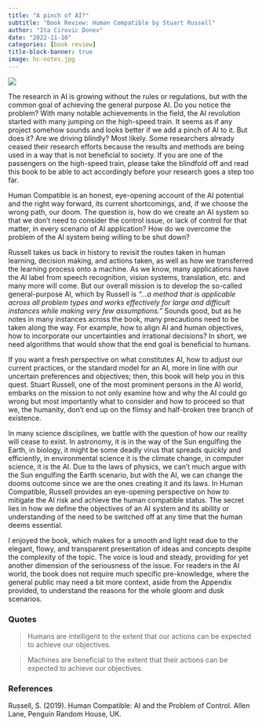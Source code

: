```yaml
---
title: "A pinch of AI?"
subtitle: "Book Review: Human Compatible by Stuart Russell"
author: "Ita Cirovic Donev"
date: "2022-11-10"
categories: [book review]
title-block-banner: true
image: hc-notes.jpg
---
```


![](hc-front.jpg)

The research in AI is growing without the rules or regulations, but with the common goal of achieving the general purpose AI. Do you notice the problem? With many notable achievements in the field, the AI revolution started with many jumping on the high-speed train. It seems as if any project somehow sounds and looks better if we add a pinch of AI to it. But does it? Are we driving blindly? Most likely. Some researchers already ceased their research efforts because the results and methods are being used in a way that is not beneficial to society. If you are one of the passengers on the high-speed train, please take the blindfold off and read this book to be able to act accordingly before your research goes a step too far.

Human Compatible is an honest, eye-opening account of the AI potential and the right way forward, its current shortcomings, and, if we choose the wrong path, our doom. The question is, how do we create an AI system so that we don’t need to consider the control issue, or lack of control for that matter, in every scenario of AI application? How do we overcome the problem of the AI system being willing to be shut down?

Russell takes us back in history to revisit the routes taken in human learning, decision making, and actions taken, as well as how we transferred the learning process onto a machine. As we know, many applications have the AI label from speech recognition, vision systems, translation, etc. and many more will come. But our overall mission is to develop the so-called general-purpose AI, which by Russell is *“…a method that is applicable across all problem types and works effectively for large and difficult instances while making very few assumptions.”* Sounds good, but as he notes in many instances across the book, many precautions need to be taken along the way. For example, how to align AI and human objectives, how to incorporate our uncertainties and irrational decisions? In short, we need algorithms that would show that the end goal is beneficial to humans.

If you want a fresh perspective on what constitutes AI, how to adjust our current practices, or the standard model for an AI, more in line with our uncertain preferences and objectives; then, this book will help you in this quest. Stuart Russell, one of the most prominent persons in the AI world, embarks on the mission to not only examine how and why the AI could go wrong but most importantly what to consider and how to proceed so that we, the humanity, don’t end up on the flimsy and half-broken tree branch of existence.

In many science disciplines, we battle with the question of how our reality will cease to exist. In astronomy, it is in the way of the Sun engulfing the Earth, in biology, it might be some deadly virus that spreads quickly and efficiently, in environmental science it is the climate change, in computer science, it is the AI. Due to the laws of physics, we can’t much argue with the Sun engulfing the Earth scenario, but with the AI, we can change the dooms outcome since we are the ones creating it and its laws. In Human Compatible, Russell provides an eye-opening perspective on how to mitigate the AI risk and achieve the human compatible status. The secret lies in how we define the objectives of an AI system and its ability or understanding of the need to be switched off at any time that the human deems essential.

I enjoyed the book, which makes for a smooth and light read due to the elegant, flowy, and transparent presentation of ideas and concepts despite the complexity of the topic. The voice is loud and steady, providing for yet another dimension of the seriousness of the issue. For readers in the AI world, the book does not require much specific pre-knowledge, where the general public may need a bit more context, aside from the Appendix provided, to understand the reasons for the whole gloom and dusk scenarios.

### Quotes

> Humans are intelligent to the extent that our actions can be expected to achieve our objectives.

> Machines are beneficial to the extent that their actions can be expected to achieve our objectives.

### References

Russell, S. (2019). Human Compatible: AI and the Problem of Control. Allen Lane, Penguin Random House, UK.
